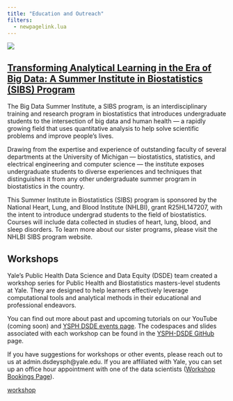 ```yaml
---
title: "Education and Outreach"
filters:
  - newpagelink.lua
---
```


::: {.column-body}
![](images/banner-images/education-outreach.jpg)
:::


## [Transforming Analytical Learning in the Era of Big Data: A Summer Institute in Biostatistics (SIBS) Program](https://ysph.yale.edu/school-of-public-health/special-programs/big-data-summer-immersion-at-yale/)

The Big Data Summer Institute, a SIBS program, is an interdisciplinary training and research program in biostatistics that introduces undergraduate students to the intersection of big data and human health — a rapidly growing field that uses quantitative analysis to help solve scientific problems and improve people’s lives.

Drawing from the expertise and experience of outstanding faculty of several departments at the University of Michigan — biostatistics, statistics, and electrical engineering and computer science — the institute exposes undergraduate students to diverse experiences and techniques that distinguishes it from any other undergraduate summer program in biostatistics in the country.

This Summer Institute in Biostatistics (SIBS) program is sponsored by the National Heart, Lung, and Blood Institute (NHLBI), grant R25HL147207, with the intent to introduce undergrad students to the field of biostatistics. Courses will include data collected in studies of heart, lung, blood, and sleep disorders. To learn more about our sister programs, please visit the NHLBI SIBS program website.


## Workshops

Yale's Public Health Data Science and Data Equity (DSDE) team created a workshop series for Public Health and Biostatistics masters-level students at Yale. They are designed to help learners effectively leverage computational tools and analytical methods in their educational and professional endeavors. 

You can find out more about past and upcoming tutorials on our YouTube (coming soon) and [YSPH DSDE events page](https://ysph.yale.edu/public-health-research-and-practice/research-centers-and-initiatives/public-health-data-science-and-data-equity/events/). The codespaces and slides associated with each workshop can be found in the [YSPH-DSDE GitHub](https://github.com/ysph-dsde) page.

If you have suggestions for workshops or other events, please reach out to us at admin.dsdeysph@yale.edu. If you are affiliated with Yale, you can set up an office hour appointment with one of the data scientists ([Workshop Bookings Page](https://outlook.office.com/book/DataScienceDataEquityOfficeHours@yale.edu/?ae=true&login_hint)).

[workshop](workshops/Data_Visualization_with_ggplot2_Worked_Through_Example/Worked_Through_Example.html)




